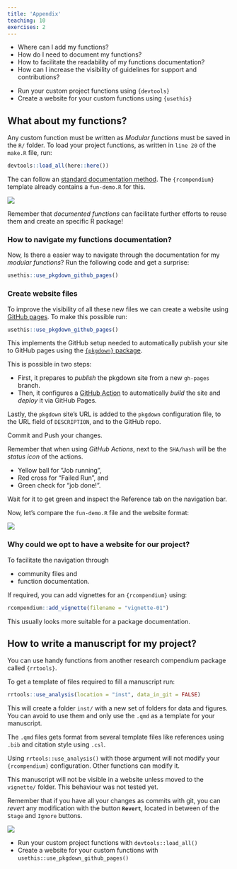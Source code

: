 ```yaml
---
title: 'Appendix'
teaching: 10
exercises: 2
---
```


:::::::::::::::::::::::::::::::::::::: questions 

- Where can I add my functions?
- How do I need to document my functions?
- How to facilitate the readability of my functions documentation?
- How can I increase the visibility of guidelines for support and contributions?

::::::::::::::::::::::::::::::::::::::::::::::::

::::::::::::::::::::::::::::::::::::: objectives

- Run your custom project functions using `{devtools}`
- Create a website for your custom functions using `{usethis}`

::::::::::::::::::::::::::::::::::::::::::::::::

## What about my functions?

Any custom function must be written as _Modular functions_ must be saved in the `R/` folder. To load your project functions, as written in `line 20` of the `make.R` file, run:

```r
devtools::load_all(here::here())
```

The can follow an [standard documentation method](https://r-pkgs.org/man.html). The `{rcompendium}` template already contains a `fun-demo.R` for this. 

![](fig/fun-demo.png)

:::callout

Remember that _documented functions_ can facilitate further efforts to reuse them and create an specific R package!

:::


:::challenge

### How to navigate my functions documentation?

Now, Is there a easier way to navigate through the documentation for my _modular functions_? Run the following code and get a surprise:

```r
usethis::use_pkgdown_github_pages()
```

:::

### Create website files

To improve the visibility of all these new files we can create a website using [GitHub pages](https://pages.github.com/). To make this possible run:

```r
usethis::use_pkgdown_github_pages()
```

This implements the GitHub setup needed to automatically publish your site to GitHub pages using the [`{pkgdown}` package](https://pkgdown.r-lib.org/).

This is possible in two steps: 

- First, it prepares to _publish_ the pkgdown site from a new `gh-pages` branch. 
- Then, it configures a [GitHub Action](https://github.com/features/actions) to automatically _build_ the site and _deploy_ it via GitHub Pages.

Lastly, the `pkgdown` site's URL is added to the `pkgdown` configuration file, to the URL field of `DESCRIPTION`, and to the GitHub repo.

Commit and Push your changes.

:::callout

Remember that when using _GitHub Actions_, next to the `SHA/hash` will be the _status icon_ of the actions. 

- Yellow ball for "Job running", 
- Red cross for "Failed Run", and 
- Green check for "job done!".

:::

Wait for it to get green and inspect the Reference tab on the navigation bar.

Now, let's compare the `fun-demo.R` file and the website format:

![](fig/fun-demo-web.png)

:::callout

### Why could we opt to have a website for our project?

To facilitate the navigation through 

- community files and 
- function documentation.

:::

:::intructor

If required, you can add vignettes for an `{rcompendium}` using: 

```r
rcompendium::add_vignette(filename = "vignette-01")
```

This usually looks more suitable for a package documentation.

:::

## How to write a manuscript for my project?

You can use handy functions from another research compendium package called `{rrtools}`.

To get a template of files required to fill a manuscript run:

```r
rrtools::use_analysis(location = "inst", data_in_git = FALSE)
```

This will create a folder `inst/` with a new set of folders for data and figures. You can avoid to use them and only use the `.qmd` as a template for your manuscript.

<!-- add figure from new folder structure -->

The `.qmd` files gets format from several template files like references using `.bib` and citation style using `.csl`.

<!-- add figure of qmd file content -->

Using `rrtools::use_analysis()` with those argument will not modify your `{rcompendium}` configuration. Other functions can modify it. 

:::instructor

This manuscript will not be visible in a website unless moved to the `vignette/` folder. This behaviour was not tested yet.

:::

:::callout

Remember that if you have all your changes as commits with git, you can _revert_ any modification with the button __`Revert`__, located in between of the `Stage` and `Ignore` buttons.

![](fig/git-revert.png)

:::

::::::::::::::::::::::::::::::::::::: keypoints 

- Run your custom project functions with `devtools::load_all()`
- Create a website for your custom functions with `usethis::use_pkgdown_github_pages()`

::::::::::::::::::::::::::::::::::::::::::::::::

